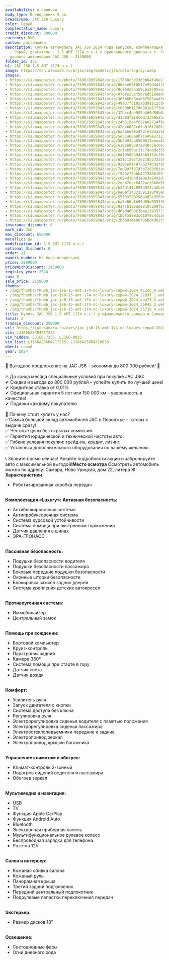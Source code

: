 ```yaml
---
availability: в наличии
body_type: Внедорожник 5 дв.
breadcrumb: JAC JS6 Luxury
color: Серый
complectation_name: Luxury
credit_discount: 300000
currency: RUR
custom: растаможен
description: Купить автомобиль JAC JS6 2024 года выпуска, комплектация Luxury, цвет
  - Серый, двигатель - 1.5 AMT (174 л.с.) у официального дилера в г. Самара. Стоимость
  данного автомобиля JAC JS6 – 2159000
folder_id: JS6
h1: JAC JS6 1.5 AMT (174 л.с.)
image: https://cdn.alexsab.ru/b/jac/img/models/js6/colors/gray.webp
images:
- https://s1.maxposter.ru/photo/7690/6959843/orig/17868c5e3360064f49e17dd87604c2c6.jpg?sid=14
- https://s1.maxposter.ru/photo/7690/6959843/orig/06ece66f0817e92dd4126658dc22289f.jpg?sid=14
- https://s1.maxposter.ru/photo/7690/6959843/orig/8c769a9aa59cba8705eea47615edba73.jpg?sid=14
- https://s1.maxposter.ru/photo/7690/6959843/orig/07dfe33ef5b76d51eeed42385623b042.jpg?sid=14
- https://s1.maxposter.ru/photo/7690/6959843/orig/365b6be8eab6f583aa45e837d6d5571b.jpg?sid=14
- https://s1.maxposter.ru/photo/7690/6959843/orig/49e37fc185a6d911c2cde81251c8b423.jpg?sid=14
- https://s1.maxposter.ru/photo/7690/6959843/orig/c6c98bf17de081e17f30c93ecc225ffb.jpg?sid=14
- https://s1.maxposter.ru/photo/7690/6959843/orig/32bcc4de985a460d86b6a01ad988ef06.jpg?sid=14
- https://s1.maxposter.ru/photo/7690/6959843/orig/d338df91dc0d733b9525e92a80c0ba3d.jpg?sid=14
- https://s1.maxposter.ru/photo/7690/6959843/orig/24b31da4f032a02734fba25f91a97d4a.jpg?sid=14
- https://s1.maxposter.ru/photo/7690/6959843/orig/42d46882cdfa9f6f200f2a30f658b11c.jpg?sid=14
- https://s1.maxposter.ru/photo/7690/6959843/orig/ba4bee78a473fe43ea5bb50a039a0d6b.jpg?sid=14
- https://s1.maxposter.ru/photo/7690/6959843/orig/5e51468a9b71449e2c11226a5d206c23.jpg?sid=14
- https://s1.maxposter.ru/photo/7690/6959843/orig/5b5b91ab9509611beea18725466b7167.jpg?sid=14
- https://s1.maxposter.ru/photo/7690/6959843/orig/6183e083872848c5ec6622ddc60524ff.jpg?sid=14
- https://s1.maxposter.ru/photo/7690/6959843/orig/2cfeb50ac11c7da0de35bd652b97198c.jpg?sid=14
- https://s1.maxposter.ru/photo/7690/6959843/orig/bd1950639446b5152c29d79fb02b3328.jpg?sid=14
- https://s1.maxposter.ru/photo/7690/6959843/orig/631c1297f2e218b27235069773037447.jpg?sid=14
- https://s1.maxposter.ru/photo/7690/6959843/orig/9385e9149fab274d3af892c0c9708690.jpg?sid=14
- https://s1.maxposter.ru/photo/7690/6959843/orig/7ed997f3743b7263f81adc24f612aa22.jpg?sid=14
- https://s1.maxposter.ru/photo/7690/6959843/orig/f542e77abb4273866103f3a28b02d9b9.jpg?sid=14
- https://s1.maxposter.ru/photo/7690/6959843/orig/c894d16bd140e3a2491d322498cae775.jpg?sid=14
- https://s1.maxposter.ru/photo/7690/6959843/orig/2eeb7ecc0432ac20b8d567c113894ffe.jpg?sid=14
- https://s1.maxposter.ru/photo/7690/6959843/orig/b34d141c898b923c3dbeb549d2517726.jpg?sid=14
- https://s1.maxposter.ru/photo/7690/6959843/orig/be6ef343325912a8f85e9692d2c749c8.jpg?sid=14
- https://s1.maxposter.ru/photo/7690/6959843/orig/55103798296a8d2e3559d51f727f4aa6.jpg?sid=14
- https://s1.maxposter.ru/photo/7690/6959843/orig/ba5e66cfb95d05d955396d6a2929c6af.jpg?sid=14
- https://s1.maxposter.ru/photo/7690/6959843/orig/0a47b128ade810c2e9f62f82abe1622d.jpg?sid=14
- https://s1.maxposter.ru/photo/7690/6959843/orig/d0ad46b863b4a21a357234dc4adeb7d4.jpg?sid=14
- https://s1.maxposter.ru/photo/7690/6959843/orig/1bbf55983c0107854c658a7e6da4fc93.jpg?sid=14
- https://s1.maxposter.ru/photo/7690/6959843/orig/2b3b93ee06796bd4d02c5952ff1563bf.jpg?sid=14
insurance_discount: 0
mark_id: JAC
max_discount: 650000
metallic: да
modification_id: 1.5 AMT (174 л.с.)
optional_discount: 0
order: 11
owners_number: Не было владельцев
price: 2809000
priceWithDiscount: 2159000
registry_year: 2024
run: 0
sale_price: 2159000
thumbs:
- /img/thumbs/thumb_jac-js6-15-amt-174-лс-luxury-серый-2024_4c2c6_0.webp
- /img/thumbs/thumb_jac-js6-15-amt-174-лс-luxury-серый-2024_2289f_1.webp
- /img/thumbs/thumb_jac-js6-15-amt-174-лс-luxury-серый-2024_dba73_2.webp
- /img/thumbs/thumb_jac-js6-15-amt-174-лс-luxury-серый-2024_3b042_3.webp
- /img/thumbs/thumb_jac-js6-15-amt-174-лс-luxury-серый-2024_5571b_4.webp
title: Купить JAC JS6 1.5 AMT (174 л.с.) у официального дилера в Самаре
total: 2
tradein_discount: 350000
url: https://jac-samara.ru/cars/jac-js6-15-amt-174-лс-luxury-серый-2024/
vin: LJ166A25XR4717255
vin_hidden: LJ166-7255, LJ166-8033
vin_list: LJ166A25XR4717255, LJ166A258R4718033
wheel: левый
year: 2024
---
```

🚀 Выгодное предложение на JAC JS6 – экономия до 800 000 рублей! 🚀<br/>
<br/>
🔥 До конца месяца специальные условия при покупке JAC JS6:<br/>
✔ Скидки и выгода до 800 000 рублей – успейте купить по лучшей цене!<br/>
✔ Кредитная ставка от 0,01%<br/>
✔ Официальная гарантия 5 лет или 150 000 км – уверенность в качестве!<br/>
✔ Подарки каждому покупателю <br/>
<br/>
📌 Почему стоит купить у нас?<br/>
✅Самый большой склад автомобилей JAC в Поволжье – готовы к выдаче сразу!<br/>
✅ Честные цены без скрытых комиссий.<br/>
✅ Гарантия юридической и технической чистоты авто.<br/>
✅ Гибкие условия покупки: трейд-ин, кредит, лизинг.<br/>
✅ Установка дополнительного оборудования по вашему желанию.<br/>
<br/>
📞 Звоните прямо сейчас! Узнайте подробности акции и забронируйте авто с максимальной выгодой!<strong>Место осмотра</strong> Осмотреть автомобиль можно по адресу: Самара, Ново Урицкая, дом 22, литера Ж <strong>Характеристики</strong>
<ul>
<li>Роботизированная коробка передач</li>
</ul>
<br/> <strong>Комплектация «Luxury»:</strong> <strong>Активная безопасность:</strong>
<ul>
<li>Антиблокировочная система</li>
<li>Антипробуксовочная система</li>
<li>Система курсовой устойчивости</li>
<li>Система помощи при экстренном торможении</li>
<li>Датчик давления в шинах</li>
<li>ЭРА-ГЛОНАСС</li>
</ul>
<br/> <strong>Пассивная безопасность:</strong>
<ul>
<li>Подушки безопасности водителя</li>
<li>Подушки безопасности пассажира</li>
<li>Боковые передние подушки безопасности</li>
<li>Оконные шторки безопасности</li>
<li>Блокировка замков задних дверей</li>
<li>Система крепления детских автокресел</li>
</ul>
<br/> <strong>Противоугонная система:</strong>
<ul>
<li>Иммобилайзер</li>
<li>Центральный замок</li>
</ul>
<br/> <strong>Помощь при вождении:</strong>
<ul>
<li>Бортовой компьютер</li>
<li>Круиз-контроль</li>
<li>Парктроник задний</li>
<li>Камера 360°</li>
<li>Система помощи при старте в гору</li>
<li>Датчик света</li>
<li>Датчик дождя</li>
</ul>
<br/> <strong>Комфорт:</strong>
<ul>
<li>Усилитель руля</li>
<li>Запуск двигателя с кнопки</li>
<li>Система доступа без ключа</li>
<li>Регулировка руля</li>
<li>Электрорегулировка сиденья водителя с памятью положения</li>
<li>Электрорегулировка сиденья пассажира</li>
<li>Электростеклоподъемники передние и задние</li>
<li>Электропривод зеркал</li>
<li>Электропривод крышки багажника</li>
</ul>
<br/> <strong>Управление климатом и обогрев:</strong>
<ul>
<li>Климат-контроль 2-зонный</li>
<li>Подогрев сидений водителя и пассажира</li>
<li>Обогрев зеркал</li>
</ul>
<br/> <strong>Мультимедиа и навигация:</strong>
<ul>
<li>USB</li>
<li>TV</li>
<li>Функция Apple CarPlay</li>
<li>Функция Android Auto</li>
<li>Bluetooth</li>
<li>Электронная приборная панель</li>
<li>Мультифункциональное рулевое колесо</li>
<li>Беспроводная зарядка для телефона</li>
<li>Розетка 12V</li>
</ul>
<br/> <strong>Салон и интерьер:</strong>
<ul>
<li>Кожаная обивка салона</li>
<li>Кожаный руль</li>
<li>Панорамная крыша</li>
<li>Третий задний подголовник</li>
<li>Передний центральный подлокотник</li>
<li>Подрулевые лепестки переключения передач</li>
</ul>
<br/> <strong>Экстерьер:</strong>
<ul>
<li>Размер дисков 18″</li>
</ul>
<br/> <strong>Освещение:</strong>
<ul>
<li>Светодиодные фары</li>
<li>Огни дневного хода</li>
</ul>
